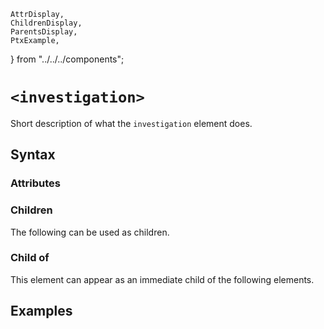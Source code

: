     AttrDisplay,
    ChildrenDisplay,
    ParentsDisplay,
    PtxExample,
} from "../../../components";

# `<investigation>`

Short description of what the `investigation` element does.

## Syntax

### Attributes

<AttrDisplay name="investigation" />

### Children

The following can be used as children.

<ChildrenDisplay name="investigation" />

### Child of

This element can appear as an immediate child of the following elements.

<ParentsDisplay name="investigation" />

## Examples

    